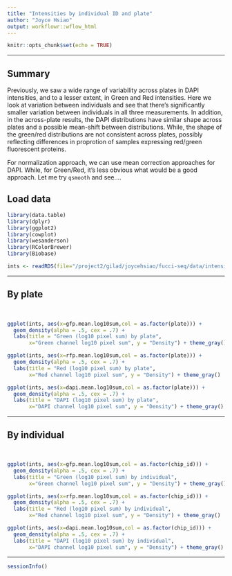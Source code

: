 ```yaml
---
title: "Intensities by individual ID and plate"
author: "Joyce Hsiao"
output: workflowr::wflow_html
---
```





```r
knitr::opts_chunk$set(echo = TRUE)
```

---

## Summary

Previously, we saw a wide range of variability across plates in DAPI intensities, and to a lesser extent, in Green and Red intensities. Here we look at variation between individuals and see that there's significantly smaller variation between individuals in all three measurements. 
In addition, in the across-plate results, the DAPI distributions have similar shape across plates and a possible mean-shift between distributions. While, the shape of the green/red distributions are not consistent across plates, possibly reflecting differences in proprotion of samples expressing red/green fluorescent proteins.

For normalization approach, we can use mean correction approaches for DAPI. While, for Green/Red, it's less obvious what would be a good approach. Let me try `qsmooth` and see....


## Load data

```r
library(data.table)
library(dplyr)
library(ggplot2)
library(cowplot)
library(wesanderson)
library(RColorBrewer)
library(Biobase)
```

```r
ints <- readRDS(file="/project2/gilad/joycehsiao/fucci-seq/data/intensity.rds")
```

---

## By plate

$~$

```r
ggplot(ints, aes(x=gfp.mean.log10sum,col = as.factor(plate))) + 
  geom_density(alpha = .5, cex = .7) + 
  labs(title = "Green (log10 pixel sum) by plate",
       x="Green channel log10 pixel sum", y = "Density") + theme_gray() 

ggplot(ints, aes(x=rfp.mean.log10sum,col = as.factor(plate))) + 
  geom_density(alpha = .5, cex = .7) + 
  labs(title = "Red (log10 pixel sum) by plate",
       x="Red channel log10 pixel sum", y = "Density") + theme_gray() 

ggplot(ints, aes(x=dapi.mean.log10sum,col = as.factor(plate))) + 
  geom_density(alpha = .5, cex = .7) + 
  labs(title = "DAPI (log10 pixel sum) by plate",
       x="DAPI channel log10 pixel sum", y = "Density") + theme_gray() 
```

---

## By individual

$~$

```r
ggplot(ints, aes(x=gfp.mean.log10sum,col = as.factor(chip_id))) + 
  geom_density(alpha = .5, cex = .7) + 
  labs(title = "Green (log10 pixel sum) by individual",
       x="Green channel log10 pixel sum", y = "Density") + theme_gray() 

ggplot(ints, aes(x=rfp.mean.log10sum,col = as.factor(chip_id))) + 
  geom_density(alpha = .5, cex = .7) + 
  labs(title = "Red (log10 pixel sum) by individual",
       x="Red channel log10 pixel sum", y = "Density") + theme_gray() 

ggplot(ints, aes(x=dapi.mean.log10sum,col = as.factor(chip_id))) + 
  geom_density(alpha = .5, cex = .7) + 
  labs(title = "DAPI (log10 pixel sum) by individual",
       x="DAPI channel log10 pixel sum", y = "Density") + theme_gray() 
```

---


```r
sessionInfo()
```

